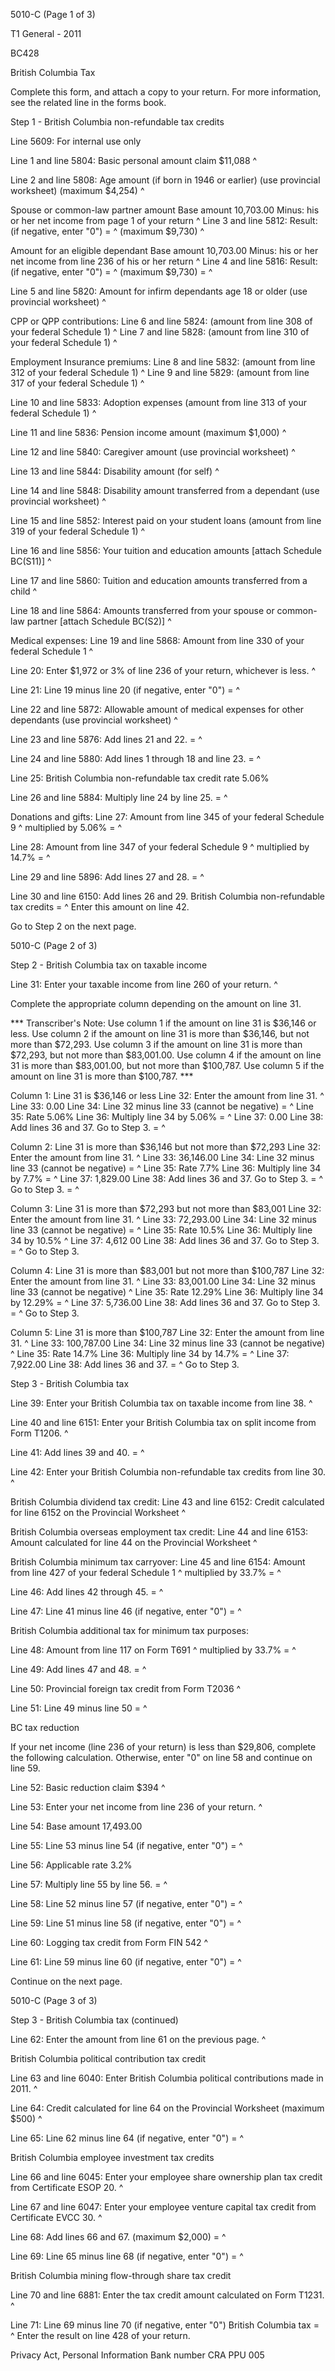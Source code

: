 ﻿5010-C (Page 1 of 3) 
 
T1 General - 2011 
 
BC428 
 
British Columbia Tax 
 
Complete this form, and attach a copy to your return. For more information, 
see the related line in the forms book. 
 
Step 1 - British Columbia non-refundable tax credits 
 
Line 5609: For internal use only
 
Line 1 and line 5804: Basic personal amount claim $11,088 ^
 
Line 2 and line 5808: Age amount (if born in 1946 or earlier) (use provincial 
worksheet) (maximum $4,254) ^
 
Spouse or common-law partner amount 
Base amount 10,703.00 
Minus: his or her net income from page 1 of your return ^
Line 3 and line 5812: Result: (if negative, enter "0") = ^
(maximum $9,730) ^
 
Amount for an eligible dependant 
Base amount 10,703.00 
Minus: his or her net income from line 236 of his or her return ^
Line 4 and line 5816: Result: (if negative, enter "0") = ^
(maximum $9,730) = ^
 
Line 5 and line 5820: Amount for infirm dependants age 18 or older (use 
provincial worksheet) ^
 
CPP or QPP contributions: 
Line 6 and line 5824: (amount from line 308 of your federal Schedule 1) ^
Line 7 and line 5828: (amount from line 310 of your federal Schedule 1) ^
 
Employment Insurance premiums: 
Line 8 and line 5832: (amount from line 312 of your federal Schedule 1) ^
Line 9 and line 5829: (amount from line 317 of your federal Schedule 1) ^
 
Line 10 and line 5833: Adoption expenses (amount from line 313 of your 
federal Schedule 1) ^
 
Line 11 and line 5836: Pension income amount (maximum $1,000) ^
 
Line 12 and line 5840: Caregiver amount (use provincial worksheet) ^
 
Line 13 and line 5844: Disability amount (for self) ^
 
Line 14 and line 5848: Disability amount transferred from a dependant (use 
provincial worksheet) ^
 
Line 15 and line 5852: Interest paid on your student loans (amount from line 
319 of your federal Schedule 1) ^
 
Line 16 and line 5856: Your tuition and education amounts [attach Schedule 
BC(S11)] ^
 
Line 17 and line 5860: Tuition and education amounts transferred from a child 
^
 
Line 18 and line 5864: Amounts transferred from your spouse or common-law 
partner [attach Schedule BC(S2)] ^
 
Medical expenses: 
Line 19 and line 5868: Amount from line 330 of your federal Schedule 1 ^
 
Line 20: Enter $1,972 or 3% of line 236 of your return, whichever is less. ^
 
Line 21: Line 19 minus line 20 (if negative, enter "0") = ^
 
Line 22 and line 5872: Allowable amount of medical expenses for other 
dependants (use provincial worksheet) ^
 
Line 23 and line 5876: Add lines 21 and 22. = ^
 
Line 24 and line 5880: Add lines 1 through 18 and line 23. = ^
 
Line 25: British Columbia non-refundable tax credit rate 5.06% 
 
Line 26 and line 5884: Multiply line 24 by line 25. = ^
 
Donations and gifts: 
Line 27: Amount from line 345 of your federal Schedule 9 ^
multiplied by 5.06% = ^
 
Line 28: Amount from line 347 of your federal Schedule 9 ^
multiplied by 14.7% = ^
 
Line 29 and line 5896: Add lines 27 and 28. = ^
 
Line 30 and line 6150: Add lines 26 and 29. British Columbia non-refundable 
tax credits = ^
Enter this amount on line 42. 
 
Go to Step 2 on the next page. 
 
 
5010-C (Page 2 of 3) 
 
Step 2 - British Columbia tax on taxable income 
 
Line 31: Enter your taxable income from line 260 of your return. ^
 
Complete the appropriate column depending on the amount on line 31. 
 
*** Transcriber's Note: Use column 1 if the amount on line 31 is $36,146 or 
less. Use column 2 if the amount on line 31 is more than $36,146, but not 
more than $72,293. Use column 3 if the amount on line 31 is more than 
$72,293, but not more than $83,001.00. Use column 4 if the amount on line 31 
is more than $83,001.00, but not more than $100,787. Use column 5 if the 
amount on line 31 is more than $100,787. *** 
 
Column 1: Line 31 is $36,146 or less 
Line 32: Enter the amount from line 31. ^
Line 33: 0.00 
Line 34: Line 32 minus line 33 (cannot be negative) = ^
Line 35: Rate 5.06% 
Line 36: Multiply line 34 by 5.06% = ^
Line 37: 0.00 
Line 38: Add lines 36 and 37. 
Go to Step 3. = ^
 
Column 2: Line 31 is more than $36,146 but not more than $72,293 
Line 32: Enter the amount from line 31. ^
Line 33: 36,146.00 
Line 34: Line 32 minus line 33 (cannot be negative) = ^
Line 35: Rate 7.7% 
Line 36: Multiply line 34 by 7.7% = ^
Line 37: 1,829.00 
Line 38: Add lines 36 and 37. Go to Step 3. = ^
Go to Step 3. = ^
 
Column 3: Line 31 is more than $72,293 but not more than $83,001 
Line 32: Enter the amount from line 31. ^
Line 33: 72,293.00 
Line 34: Line 32 minus line 33 (cannot be negative) = ^
Line 35: Rate 10.5% 
Line 36: Multiply line 34 by 10.5% ^
Line 37: 4,612 00 
Line 38: Add lines 36 and 37. Go to Step 3. = ^
Go to Step 3. 
 
Column 4: Line 31 is more than $83,001 but not more than $100,787 
Line 32: Enter the amount from line 31. ^
Line 33: 83,001.00 
Line 34: Line 32 minus line 33 (cannot be negative) ^
Line 35: Rate 12.29% 
Line 36: Multiply line 34 by 12.29% = ^
Line 37: 5,736.00 
Line 38: Add lines 36 and 37. Go to Step 3. = ^
Go to Step 3. 
 
Column 5: Line 31 is more than $100,787 
Line 32: Enter the amount from line 31. ^
Line 33: 100,787.00 
Line 34: Line 32 minus line 33 (cannot be negative) ^
Line 35: Rate 14.7% 
Line 36: Multiply line 34 by 14.7% = ^
Line 37: 7,922.00 
Line 38: Add lines 36 and 37. = ^
Go to Step 3. 
 
Step 3 - British Columbia tax 
 
Line 39: Enter your British Columbia tax on taxable income from line 38. ^
 
Line 40 and line 6151: Enter your British Columbia tax on split income from 
Form T1206. ^
 
Line 41: Add lines 39 and 40. = ^
 
Line 42: Enter your British Columbia non-refundable tax credits from line 30. 
^
 
British Columbia dividend tax credit: 
Line 43 and line 6152: Credit calculated for line 6152 on the Provincial 
Worksheet ^
 
British Columbia overseas employment tax credit: 
Line 44 and line 6153: Amount calculated for line 44 on the Provincial 
Worksheet ^
 
British Columbia minimum tax carryover: 
Line 45 and line 6154: Amount from line 427 of your federal Schedule 1 ^
multiplied by 33.7% = ^
 
Line 46: Add lines 42 through 45. = ^
 
Line 47: Line 41 minus line 46 (if negative, enter "0") = ^
 
British Columbia additional tax for minimum tax purposes: 
 
Line 48: Amount from line 117 on Form T691 ^
multiplied by 33.7% = ^
 
Line 49: Add lines 47 and 48. = ^
 
Line 50: Provincial foreign tax credit from Form T2036 ^
 
Line 51: Line 49 minus line 50 = ^
 
BC tax reduction 
 
If your net income (line 236 of your return) is less than $29,806, complete 
the following calculation. Otherwise, enter "0" on line 58 and continue on 
line 59. 
 
Line 52: Basic reduction claim $394 ^
 
Line 53: Enter your net income from line 236 of your return. ^
 
Line 54: Base amount 17,493.00  
 
Line 55: Line 53 minus line 54 (if negative, enter "0") = ^
 
Line 56: Applicable rate 3.2% 
 
Line 57: Multiply line 55 by line 56. = ^
 
Line 58: Line 52 minus line 57 (if negative, enter "0") = ^
 
Line 59: Line 51 minus line 58 (if negative, enter "0") = ^
 
Line 60: Logging tax credit from Form FIN 542 ^
 
Line 61: Line 59 minus line 60 (if negative, enter "0") = ^
 
Continue on the next page. 
 
 
5010-C (Page 3 of 3) 
 
Step 3 - British Columbia tax (continued) 
 
Line 62: Enter the amount from line 61 on the previous page. ^
 
British Columbia political contribution tax credit 
 
Line 63 and line 6040: Enter British Columbia political contributions made in 
2011. ^
 
Line 64: Credit calculated for line 64 on the Provincial Worksheet (maximum 
$500) ^
 
Line 65: Line 62 minus line 64 (if negative, enter "0") = ^
 
British Columbia employee investment tax credits 
 
Line 66 and line 6045: Enter your employee share ownership plan tax credit 
from Certificate ESOP 20. ^
 
Line 67 and line 6047: Enter your employee venture capital tax credit from 
Certificate EVCC 30. ^
 
Line 68: Add lines 66 and 67. (maximum $2,000) = ^
 
Line 69: Line 65 minus line 68 (if negative, enter "0") = ^
 
British Columbia mining flow-through share tax credit 
 
Line 70 and line 6881: Enter the tax credit amount calculated on Form T1231. 
^
 
Line 71: Line 69 minus line 70 (if negative, enter "0") British Columbia tax 
= ^
Enter the result on line 428 of your return. 
 
Privacy Act, Personal Information Bank number CRA PPU 005
